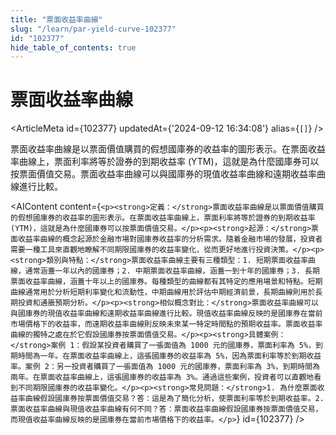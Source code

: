 ```yaml
---
title: "票面收益率曲線"
slug: "/learn/par-yield-curve-102377"
id: "102377"
hide_table_of_contents: true
---
```



# 票面收益率曲線

<ArticleMeta id={102377} updatedAt={'2024-09-12 16:34:08'} alias={`[]`} />
<div className='border-solid border-b border-t-0 my-4 border-[var(--ifm-color-gray-300)]' />

票面收益率曲線是以票面價值購買的假想國庫券的收益率的圖形表示。在票面收益率曲線上，票面利率將等於證券的到期收益率 (YTM)，這就是為什麼國庫券可以按票面價值交易。票面收益率曲線可以與國庫券的現值收益率曲線和遠期收益率曲線進行比較。

<AIContent content={`<p><strong>定義：</strong>票面收益率曲線是以票面價值購買的假想國庫券的收益率的圖形表示。在票面收益率曲線上，票面利率將等於證券的到期收益率 (YTM)，這就是為什麼國庫券可以按票面價值交易。</p><p><strong>起源：</strong>票面收益率曲線的概念起源於金融市場對國庫券收益率的分析需求。隨着金融市場的發展，投資者需要一種工具來直觀地瞭解不同期限國庫券的收益率變化，從而更好地進行投資決策。</p><p><strong>類別與特點：</strong>票面收益率曲線主要有三種類型：1. 短期票面收益率曲線，通常涵蓋一年以內的國庫券；2. 中期票面收益率曲線，涵蓋一到十年的國庫券；3. 長期票面收益率曲線，涵蓋十年以上的國庫券。每種類型的曲線都有其特定的應用場景和特點。短期曲線通常用於分析短期利率變化和流動性，中期曲線用於評估中期經濟前景，長期曲線則用於長期投資和通脹預期分析。</p><p><strong>相似概念對比：</strong>票面收益率曲線可以與國庫券的現值收益率曲線和遠期收益率曲線進行比較。現值收益率曲線反映的是國庫券在當前市場價格下的收益率，而遠期收益率曲線則反映未來某一特定時間點的預期收益率。票面收益率曲線的獨特之處在於它假設國庫券按票面價值交易。</p><p><strong>具體案例：</strong>案例 1：假設某投資者購買了一張面值為 1000 元的國庫券，票面利率為 5%，到期時間為一年。在票面收益率曲線上，這張國庫券的收益率為 5%，因為票面利率等於到期收益率。案例 2：另一投資者購買了一張面值為 1000 元的國庫券，票面利率為 3%，到期時間為兩年。在票面收益率曲線上，這張國庫券的收益率為 3%。通過這些案例，投資者可以直觀地看到不同期限國庫券的收益率變化。</p><p><strong>常見問題：</strong>1. 為什麼票面收益率曲線假設國庫券按票面價值交易？答：這是為了簡化分析，使票面利率等於到期收益率。2. 票面收益率曲線與現值收益率曲線有何不同？答：票面收益率曲線假設國庫券按票面價值交易，而現值收益率曲線反映的是國庫券在當前市場價格下的收益率。</p>`} id={102377} />
